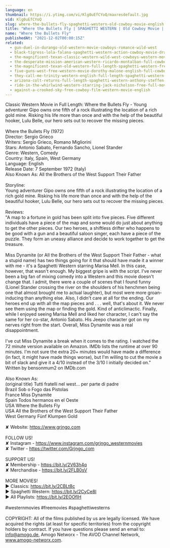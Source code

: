 ```yaml
---
language: en
thumbnail: https://i.ytimg.com/vi/Klg0uEfCYoQ/maxresdefault.jpg
vid: Klg0uEfCYoQ
slug: where-the-bullets-fly-spaghetti-western-old-cowboy-movie-english
title: "Where the Bullets Fly | SPAGHETTI WESTERN | Old Cowboy Movie | English"
name: "Where the Bullets Fly"
publishedAt: "2021-12-02T00:00:15Z"
related:
  - gun-duel-in-durango-old-western-movie-cowboys-romance-wild-west
  - black-tigress-lola-falana-spaghetti-western-action-cowboy-movie-drama
  - the-magnificent-texan-classic-western-wild-west-cowboys-western-movie-english
  - the-desperate-mission-american-western-ricardo-montalban-full-cowboy-movie
  - the-magnificent-texan-old-western-full-length-spaghetti-western-free-youtube-movie
  - five-guns-west-free-western-movie-dorothy-malone-english-full-cowboy-film-full-movie
  - they-call-me-trinity-western-english-full-length-spaghetti-western-film-full-movie
  - arizona-colt-returns-full-length-spaghetti-western-anthony-steffen-cowboy-film-1970
  - ride-in-the-whirlwind-western-starring-jack-nicholson-free-full-movie-english-youtube-movies
  - against-a-crooked-sky-free-cowboy-film-western-movie-english
---
```


Classic Western Movie in Full Length: Where the Bullets Fly - Young adventurer Gipo owns one fifth of a rock illustrating the location of a rich gold mine. Risking his life more than once and with the help of the beautiful hooker, Lulu Belle, our hero sets out to recover the missing pieces.<br />
<br />
Where the Bullets Fly (1972)<br />
Director: Sergio Grieco<br />
Writers: Sergio Grieco, Romano Migliorini <br />
Stars: Antonio Sabato, Fernando Sancho, Lionel Stander<br />
Genre: Western, Comedy <br />
Country: Italy, Spain, West Germany<br />
Language: English<br />
Release Date: 7 September 1972 (Italy) <br />
Also Known As: All the Brothers of the West Support Their Father<br />
<br />
Storyline:<br />
Young adventurer Gipo owns one fifth of a rock illustrating the location of a rich gold mine. Risking his life more than once and with the help of the beautiful hooker, Lulu Belle, our hero sets out to recover the missing pieces.<br />
<br />
Reviews:<br />
"A map to a fortune in gold has been split into five pieces. Five different individuals have a piece of the map and some would do just about anything to get the other pieces. Our two heroes, a shiftless drifter who happens to be good with a gun and a beautiful saloon singer, each have a piece of the puzzle. They form an uneasy alliance and decide to work together to get the treasure.<br />
<br />
Miss Dynamite (or All the Brothers of the West Support Their Father - what a stupid name) has two things going for it that should have made it a winner with me - it's a Spaghetti Western starring Marisa Mell. In this case, however, that wasn't enough. My biggest gripe is with the script. I've never been a big fan of mixing comedy into a Western and this movie doesn't change that. I admit, there were a couple of scenes that I found funny (Lionel Stander crossing the river on the shoulders of his henchmen being one that almost brought me to actual laughter), but most were more groan-inducing than anything else. Also, I didn't care at all for the ending. Our heroes end up with all the map pieces and . . . well, that's about it. We never see them using the map or finding the gold. Kind of anticlimactic. Finally, while I enjoyed seeing Marisa Mell and liked her character, I can't say the same for her co-star, Antonio Sabato. His Jeepo character got on my nerves right from the start. Overall, Miss Dynamite was a real disappointment.<br />
<br />
I've cut Miss Dynamite a break when it comes to the rating. I watched the 72 minute version available on Amazon. IMDb lists the runtime at over 90 minutes. I'm not sure the extra 20+ minutes would have made a difference (in fact, it might have made things worse), but I'm willing to cut the movie a bit of slack and give it a 4/10 instead of the 3/10 I initially decided on." Written by bensonmum2 on IMDb.com <br />
<br />
Also Known As:<br />
(original title) Tutti fratelli nel west... per parte di padre<br />
Brazil Sob o Fogo das Pistolas<br />
France Miss Dynamite<br />
Spain Todos hermanos en el Oeste<br />
USA Where the Bullets Fly<br />
USA All the Brothers of the West Support Their Father<br />
West Germany Fünf Klumpen Gold<br />
<br />
✘ Website: https://www.grjngo.com<br />
<br />
FOLLOW US!<br />
✘ Instagram - https://www.instagram.com/grjngo_westernmovies<br />
✘ Twitter - https://twitter.com/Grjngo_com<br />
<br />
SUPPORT US!<br />
✘ Membership - https://bit.ly/2V63h4q<br />
✘ Merchandise - https://bit.ly/2FLB0sV<br />
<br />
MORE MOVIES! <br />
► Classics: https://bit.ly/2CBLt8c <br />
► Spaghetti Western: https://bit.ly/2CyCe8I <br />
► All Playlists: https://bit.ly/2EOOfIH <br />
<br />
#westernmovies #freemovies #spaghettiwesterns<br />
<br />
COPYRIGHT: All of the films published by us are legally licensed. We have acquired the rights (at least for specific territories) from the copyright holders by contract. If you have questions please send an email to: info@amogo.de, Amogo Networx - The AVOD Channel Network, www.amogo-networx.com.